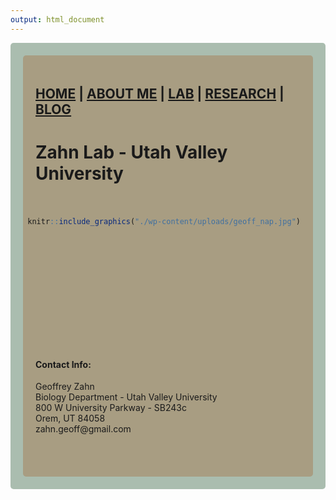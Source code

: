 ```yaml
---
output: html_document
---
```

<style type="text/css">
.main-container {
  max-width: 1800px;
  margin-left: auto;
  margin-right: auto;
}
</style>

<style>
div.gray { background-color:#aabdaf; border-radius: 5px; padding: 20px;}
</style>
<div class = "gray">



<style>
div.blue { background-color:#a89d82; border-radius: 5px; padding: 20px;}
</style>
<div class = "blue">

## [HOME](http://gzahn.github.io/) | [ABOUT ME](http://gzahn.github.io/about-me/) | [LAB](http://gzahn.github.io/lab/) | [RESEARCH](http://gzahn.github.io/pubs-and-pres/) | [BLOG](http://gzahn.github.io/blog-archive/)

# Zahn Lab - Utah Valley University

<div style= "float:right;position: relative;top:20px">
```r
knitr::include_graphics("./wp-content/uploads/geoff_nap.jpg")
```

<br><br><br><br><br><br><br><br><br>
<br><br><br>

</div>

___

<br>

#### **Contact Info:**

Geoffrey Zahn<br>
Biology Department - Utah Valley University<br>
800 W University Parkway - SB243c<br>
Orem, UT 84058<br>
zahn.geoff@gmail.com
<br><br><br>

</div>


